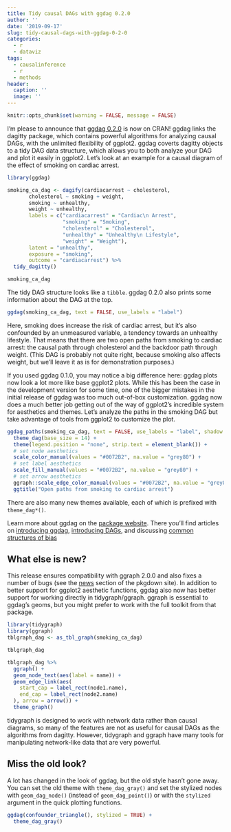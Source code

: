 ```yaml
---
title: Tidy causal DAGs with ggdag 0.2.0
author: ''
date: '2019-09-17'
slug: tidy-causal-dags-with-ggdag-0-2-0
categories:
  - r
  - dataviz
tags:
  - causalinference
  - r
  - methods
header:
  caption: ''
  image: ''
---
```


```r
knitr::opts_chunk$set(warning = FALSE, message = FALSE)
```


I'm please to announce that [ggdag 0.2.0](https://ggdag.malco.io/) is now on CRAN! ggdag links the dagitty package, which contains powerful algorithms for analyzing causal DAGs, with the unlimited flexibility of ggplot2. ggdag coverts dagitty objects to a tidy DAG data structure, which allows you to both analyze your DAG and plot it easily in ggplot2. Let's look at an example for a causal diagram of the effect of smoking on cardiac arrest.

```r
library(ggdag)
```


```r
smoking_ca_dag <- dagify(cardiacarrest ~ cholesterol,
       cholesterol ~ smoking + weight,
       smoking ~ unhealthy,
       weight ~ unhealthy,
       labels = c("cardiacarrest" = "Cardiac\n Arrest", 
                  "smoking" = "Smoking",
                  "cholesterol" = "Cholesterol",
                  "unhealthy" = "Unhealthy\n Lifestyle",
                  "weight" = "Weight"),
       latent = "unhealthy",
       exposure = "smoking",
       outcome = "cardiacarrest") %>% 
  tidy_dagitty()

smoking_ca_dag
```

The tidy DAG structure looks like a `tibble`. ggdag 0.2.0 also prints some information about the DAG at the top.

```r
ggdag(smoking_ca_dag, text = FALSE, use_labels = "label")
```

Here, smoking does increase the risk of cardiac arrest, but it's also confounded by an unmeasured variable, a tendency towards an unhealthy lifestyle. That means that there are two open paths from smoking to cardiac arrest: the causal path through cholesterol and the backdoor path through weight. (This DAG is probably not quite right, because smoking also affects weight, but we'll leave it as is for demonstration purposes.)

If you used ggdag 0.1.0, you may notice a big difference here: ggdag plots now look a lot more like base ggplot2 plots. While this has been the case in the development version for some time, one of the bigger mistakes in the initial release of ggdag was too much out-of-box customization. ggdag now does a much better job getting out of the way of ggplot2's incredible system for aesthetics and themes. Let's analyze the paths in the smoking DAG but take advantage of tools from ggplot2 to customize the plot.

```r
ggdag_paths(smoking_ca_dag, text = FALSE, use_labels = "label", shadow = TRUE) +
  theme_dag(base_size = 14) +
  theme(legend.position = "none", strip.text = element_blank()) + 
  # set node aesthetics
  scale_color_manual(values = "#0072B2", na.value = "grey80") + 
  # set label aesthetics
  scale_fill_manual(values = "#0072B2", na.value = "grey80") + 
  # set arrow aesthetics
  ggraph::scale_edge_color_manual(values = "#0072B2", na.value = "grey80") +
  ggtitle("Open paths from smoking to cardiac arrest")
```

There are also many new themes available, each of which is prefixed with `theme_dag*()`.

Learn more about ggdag on the [package website](https://ggdag.malco.io/). There you'll find articles on [introducing ggdag](https://ggdag.malco.io/articles/intro-to-ggdag.html), [introducing DAGs](https://ggdag.malco.io/articles/intro-to-dags.html), and discussing [common structures of bias](https://ggdag.malco.io/articles/bias-structures.html)

## What else is new?

This release ensures compatibility with ggraph 2.0.0 and also fixes a number of bugs (see the [news](https://ggdag.malco.io/news/index.html) section of the pkgdown site). In addition to better support for ggplot2 aesthetic functions, ggdag also now has better support for working directly in tidygraph/ggraph. ggraph is essential to ggdag's geoms, but you might prefer to work with the full toolkit from that package.

```r
library(tidygraph)
library(ggraph)
tblgraph_dag <- as_tbl_graph(smoking_ca_dag)

tblgraph_dag
```

```r
tblgraph_dag %>% 
  ggraph() +
  geom_node_text(aes(label = name)) + 
  geom_edge_link(aes(
    start_cap = label_rect(node1.name),
    end_cap = label_rect(node2.name)
  ), arrow = arrow()) +
  theme_graph()
```

tidygraph is designed to work with network data rather than causal diagrams, so many of the features are not as useful for causal DAGs as the algorithms from dagitty. However, tidygraph and ggraph have many tools for manipulating network-like data that are very powerful.

## Miss the old look?

A lot has changed in the look of ggdag, but the old style hasn't gone away. You can set the old theme with `theme_dag_gray()` and set the stylized nodes with `geom_dag_node()` (instead of `geom_dag_point()`) or with the `stylized` argument in the quick plotting functions.

```r
ggdag(confounder_triangle(), stylized = TRUE) +
  theme_dag_gray()
```

